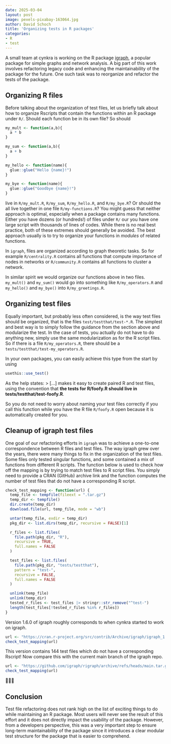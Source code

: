 ```yaml
---
date: 2025-03-04
layout: post
image: pexels-pixabay-163064.jpg
author: David Schoch
title: 'Organizing tests in R packages'
categories:
- R
- test
---
```


A small team at cynkra is working on the R package [igraph](https://github.com/igraph/rigraph), a popular package for simple graphs and network analysis. A big part of this work involves refactoring legacy code and enhancing the maintainability of the package for the future. One such task was to reorganize and refactor the tests of the package.

## Organizing R files

Before talking about the organization of test files, let us briefly talk about how to organize Rscripts that contain the functions within an R package under `R/`. Should each function be in its own file? So should

```r
my_mult <- function(a,b){
  a * b
}

my_sum <- function(a,b){
  a + b
}

my_hello <- function(name){
  glue::glue("Hello {name}!")
}

my_bye <- function(name){
  glue::glue("Goodbye {name}!")
}
```

live in `R/my_mult.R`, `R/my_sum`, `R/my_hello.R`, and `R/my_bye.R`? 
Or should the all live together in one file `R/my-functions.R`? You might guess that neither approach is 
optimal, especially when a package contains many functions. Either you have dozens (or hundreds!) of files under `R/` our you have one large script with thousands of lines of codes. While there is no real best practice, both of these extremes should generally be avoided. The best approach usually is to try to organize your functions in *modules* of related functions. 

In `igraph`, files are organized according to graph theoretic tasks. So for example `R/centrality.R` contains all functions that compute importance of nodes in networks or `R/community.R` contains all functions to cluster a network.

In similar spirit we would organize our functions above in two files. `my_mult()` and `my_sum()` would go into something like `R/my_operators.R` and `my_hello()` and `my_bye()` into `R/my_greetings.R`.

## Organizing test files

Equally important, but probably less often considered, is the way test files should be organized, that is the files `test/testthat/test-*.R`. The simplest and best way is to simply follow the guidance from the section above and modularize the test. In the case of tests, you actually do not have to do anything new, simply use the same modularization as for the R script files. So if there is a file `R/my_operators.R`, there should be a `tests/testthat/test-my_operators.R`.

In your own packages, you can easily achieve this type from the start by using
```r
usethis::use_test()
```

As the help states:
> [...] makes it easy to create paired R and test files, using the convention that **the tests for R/foofy.R should live in tests/testthat/test-foofy.R**. 

So you do not need to worry about naming your test files correctly if you call this function while you have the R file `R/foofy.R` open because it is automatically created for you.

## Cleanup of igraph test files

One goal of our refactoring efforts in `igraph` was to achieve a one-to-one correspondence between R files and test files. The way igraph grew over the years, there were many things to fix in the organization of the test files. Some files only tested singular functions, 
and some contained a mix of functions from different R scripts. The function below is used to check how off the mapping is by trying to
match test files to R script files. You simply need to provide a CRAN (GitHub) archive link and the function computes the number of test files that do not have a corresponding R script. 
```r
check_test_mapping <- function(url) {
  temp_file <- tempfile(fileext = ".tar.gz")
  temp_dir <- tempfile()
  dir.create(temp_dir)
  download.file(url, temp_file, mode = "wb")

  untar(temp_file, exdir = temp_dir)
  pkg_dir <- list.dirs(temp_dir, recursive = FALSE)[1]

  r_files <- list.files(
    file.path(pkg_dir, "R"),
    recursive = TRUE,
    full.names = FALSE
  )

  test_files <- list.files(
    file.path(pkg_dir, "tests/testthat"),
    pattern = "test-",
    recursive = FALSE,
    full.names = FALSE
  )

  unlink(temp_file)
  unlink(temp_dir)
  tested_r_files <- test_files |> stringr::str_remove("^test-")
  length(test_files[!tested_r_files %in% r_files])
}
```

Version 1.6.0 of igraph roughly corresponds to when cynkra started to work on igraph. 
```r
url <- "https://cran.r-project.org/src/contrib/Archive/igraph/igraph_1.6.0.tar.gz"
check_test_mapping(url)
```

This version contains 144 test files which do not have a corresponding Rscript!
Now compare this with the current main branch of the igraph repo.

```r
url <- "https://github.com/igraph/rigraph/archive/refs/heads/main.tar.gz"
check_test_mapping(url)
```

🎉🎉🎉

## Conclusion

Test file refactoring does not rank high on the list of exciting things to do while maintaining an R package.
Most users will never see the result of this effort and it does not directly impact the usability of the package. 
However, from a developers perspective, this was a very important step to ensure long-term maintainability of the package since it introduces a clear modular test structure for the package that is easier to comprehend.